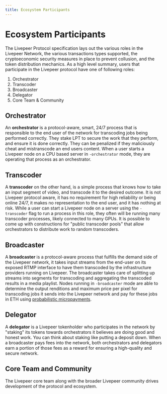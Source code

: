 ```yaml
---
title: Ecosystem Participants
---
```


# Ecosystem Participants

The Livepeer Protocol specification lays out the various roles in the Livepeer
Network, the various transactions types supported, the cryptoeconomic security
measures in place to prevent collusion, and the token distribution mechanics. As
a high level summary, users that participate in the Livepeer protocol have one
of following roles:

1. Orchestrator
2. Transcoder
3. Broadcaster
4. Delegator
5. Core Team & Community

## Orchestrator

An **orchestrator** is a protocol-aware, smart, 24/7 process that is responsible
to the end user of the network for transcoding jobs being performed correctly.
They stake LPT to secure the work that they perform, and ensure it is done
correctly. They can be penalized if they maliciously cheat and mistranscode an
end users content. When a user starts a Livepeer node on a CPU based server in
`-orchestrator` mode, they are operating that process as an orchestrator.

## Transcoder

A **transcoder** on the other hand, is a simple process that knows how to take
an input segment of video, and transcode it to the desired outcome. It is not
Livepeer protocol aware, it has no requirement for high reliability or being
online 24/7, it makes no representation to the end user, and it has nothing at
risk. While a user can start a Livepeer node on a server using the `-transcoder`
flag to run a process in this role, they often will be running many transcoder
processes, likely connected to many GPUs. It is possible to come up with
constructions for "public transcoder pools" that allow orchestrators to
distribute work to random transcoders.

## Broadcaster

A **broadcaster** is a protocol-aware process that fulfills the demand side of
the Livepeer network, it takes input streams from the end-user on its exposed
RTMP interface to have them transcoded by the infrastructure providers running
on Livepeer. The broadcaster takes care of splitting up streams into segments
for transcoding and aggregating the transcoded results in a media playlist.
Nodes running in `-broadcaster` mode are able to determine the output renditions
and maximum price per pixel for transcoding jobs it sends into the Livepeer
network and pay for these jobs in ETH using
[probabilistic micropayments](https://medium.com/livepeer-blog/streamflow-probabilistic-micropayments-f3a647672462).

## Delegator

A **delegator** is a Livepeer tokenholder who participates in the network by
"staking" its tokens towards orchestrators it believes are doing good and honest
work. You can think about staking like putting a deposit down. When a
broadcaster pays fees into the network, both orchestrators and delegators earn a
portion of those fees as a reward for ensuring a high-quality and secure
network.

## Core Team and Community

The Livepeer core team along with the broader Livepeer community drives
development of the protocol and ecosystem.
